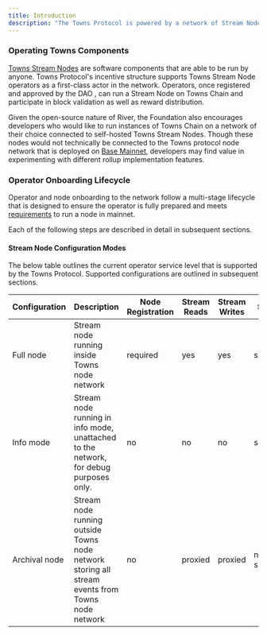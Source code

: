 ```yaml
---
title: Introduction
description: "The Towns Protocol is powered by a network of Stream Nodes that are registered on chain and run by Node Operators. This guide is intended as an introduction to getting started as an operator and running a node in the Towns network."
---
```


### Operating Towns Components

[Towns Stream Nodes](https://github.com/towns-protocol/towns/tree/main/core/node) are software components that are able to be run by anyone. Towns Protocol's incentive structure supports Towns Stream Node operators as a first-class actor in the network. Operators, once registered and approved by the DAO , can run a Stream Node on Towns Chain and participate in block validation as well as reward distribution.

Given the open-source nature of River, the Foundation also encourages developers who would like to run instances of Towns Chain on a network of their choice connected to self-hosted Towns Stream Nodes. Though these nodes would not technically be connected to the Towns protocol node network that is deployed on [Base Mainnet](https://basescan.org/), developers may find value in experimenting with different rollup implementation features.

### Operator Onboarding Lifecycle

Operator and node onboarding to the network follow a multi-stage lifecycle that is designed to ensure the operator is fully prepared and meets [requirements](/run/node-operator/system-requirements-installation) to run a node in mainnet. 

Each of the following steps are described in detail in subsequent sections.

<Steps>
<Step title="Register operator in Testnet">
</Step>
<Step title="DAO operator approval in Testnet">
</Step>
<Step title="Register node in Testnet">
</Step>
<Step title="Register operator in Mainnet">
</Step>
<Step title="Achieve sufficient RVR token delegation">
</Step>
<Step title="DAO operator approval in Mainnet">
</Step>
<Step title="Register node in Mainnet">
</Step>
<Step title="DAO operator activation in Mainnet">
</Step>
<Step title="Participate in RVR rewards distribution epochs">

</Step>
</Steps>

#### Stream Node Configuration Modes

The below table outlines the current operator service level that is supported by the Towns Protocol. Supported configurations are outlined in subsequent sections.

| Configuration   | Description                                                                                      | Node Registration     | Stream Reads         | Stream Writes        | Support             |
| --------------- | ------------------------------------------------------------------------------------------------ | --------------------- | -------------------- | -------------------- | ------------------- |
| Full node       | Stream node running inside Towns node network                                                   | required | yes                  | yes                  | supported         |
| Info mode       | Stream node running in info mode, unattached to the network, for debug purposes only.            | no                    | no      | no     | supported         |
| Archival node   | Stream node running outside Towns node network storing all stream events from Towns node network | no                    | proxied | proxied | not yet supported |